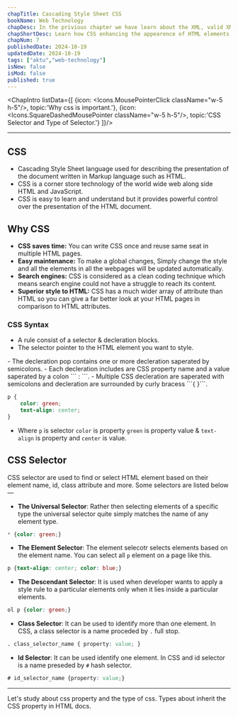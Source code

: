 ```yaml
---
chapTitle: Cascading Style Sheet CSS
bookName: Web Technology
chapDesc: In the privious chapter we have learn about the XML, valid XML Document. Its Schema and Document Object Model.
chapShortDesc: Learn how CSS enhancing the appearence of HTML elements by defining their visual persentaion.
chapNum: 7
publishedDate: 2024-10-19
updatedDate: 2024-10-19
tags: ["aktu","web-technology"]
isNew: false
isMod: false
published: true
---
```


<ChapIntro listData={[
  {icon: <Icons.MousePointerClick  className="w-5 h-5"/>, topic:'Why css is important.'},
  {icon: <Icons.SquareDashedMousePointer className="w-5 h-5"/>, topic:'CSS Selector and Type of Selector.'}
]}/>

---
## CSS
- Cascading Style Sheet language used for describing the presentation of the document written in Markup language such as HTML.
- CSS is a corner store technology of the world wide web along side HTML and JavaScript.
- CSS is easy to learn and understand but it provides powerful control over the presentation of the HTML document.

## Why CSS
- **CSS saves time:** You can write CSS once and reuse same seat in multiple HTML pages.
- **Easy maintenance:** To make a global changes, Simply change the style and all the elements in all the webpages will be updated automatically.
- **Search engines:** CSS is considered as a clean coding technique which means search engine could not have a struggle to reach its content.
- **Superior style to HTML:** CSS has a much wider array of attribute than HTML so you can give a far better look at your HTML pages in comparison to HTML attributes.

### CSS Syntax
- A rule consist of a selector & decleration blocks.
- The selector pointer to the HTML element you want to style.

<FigureMdx lightUrl="wt-css-syntax" desc="CSS Syntax diagram"/>
- The decleration pop contains one or more decleration saperated by semicolons.
- Each decleration includes are CSS property name and a value saperated by a colon ``` : ```.
- Multiple CSS decleration are saperated with semicolons and decleration are surrounded by curly bracess ```{ }```.

```css title="example.css"
p {
    color: green;
    text-align: center;
}
```
- Where ```p``` is selector ```color``` is property ```green``` is property value & ```text-align``` is property and ```center``` is value.

## CSS Selector
CSS selector are used to find or select HTML element based on their element name, id, class attribute and more. Some selectors are listed below &mdash;
- **The Universal Selector**: Rather then selecting elements of a specific type the universal selector quite simply matches the name of any element type.

```css
* {color: green;}
```

- **The Element Selector**: The element selecotr selects elements based on the element name. You can select all ```p``` element on a page like this.
```css
p {text-align: center; color: blue;}
```

- **The Descendant Selector**: It is used when developer wants to apply a style rule to a particular elements only when it lies inside a particular elements.
```css
ol p {color: green;}
```

- **Class Selector**: It can be used to identify more than one element. In CSS, a class selector is a name proceded by ```.``` full stop.
```css
. class_selector_name { property: value; }
```

- **Id Selector**: It can be used identify one element. In CSS and id selector is a name preseded by ```#``` hash selector.
```css
# id_selector_name {property: value;}
```

---

<NextUp nextChap="8" nextChapName="CSS Property" nextChapLink="/web-technology/css-property"> Let's study about css property and the type of css. Types about inherit the CSS property in HTML docs.</NextUp>
